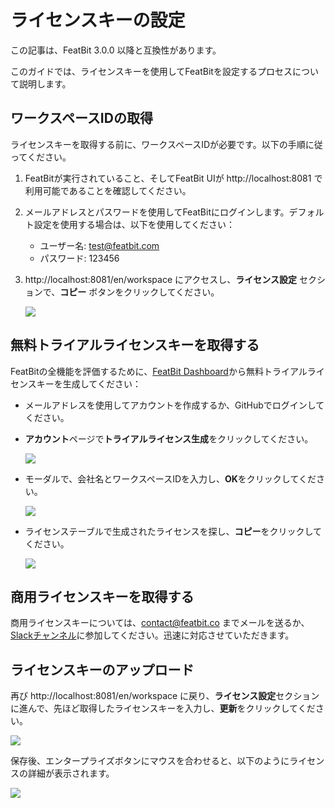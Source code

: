 
# ライセンスキーの設定

<Callout type="info">この記事は、FeatBit 3.0.0 以降と互換性があります。</Callout>

このガイドでは、ライセンスキーを使用してFeatBitを設定するプロセスについて説明します。

## ワークスペースIDの取得

ライセンスキーを取得する前に、ワークスペースIDが必要です。以下の手順に従ってください。

1. FeatBitが実行されていること、そしてFeatBit UIが http://localhost:8081 で利用可能であることを確認してください。
2. メールアドレスとパスワードを使用してFeatBitにログインします。デフォルト設定を使用する場合は、以下を使用してください：
   - ユーザー名: test@featbit.com
   - パスワード: 123456
  
3. http://localhost:8081/en/workspace にアクセスし、**ライセンス設定** セクションで、**コピー** ボタンをクリックしてください。
   
   ![](./assets/workspaceid.png)

## 無料トライアルライセンスキーを取得する

FeatBitの全機能を評価するために、[FeatBit Dashboard](https://dashboard.featbit.co/account)から無料トライアルライセンスキーを生成してください：

- メールアドレスを使用してアカウントを作成するか、GitHubでログインしてください。
- **アカウント**ページで**トライアルライセンス生成**をクリックしてください。

  ![](./assets/request-trial-license1.png)
- モーダルで、会社名とワークスペースIDを入力し、**OK**をクリックしてください。

  ![](./assets/request-trial-license2.png)
- ライセンステーブルで生成されたライセンスを探し、**コピー**をクリックしてください。

  ![](./assets/request-trial-license3.png)

## 商用ライセンスキーを取得する

商用ライセンスキーについては、[contact@featbit.co](mailto:contact@featbit.co) までメールを送るか、[Slackチャンネル](https://join.slack.com/t/featbit/shared_invite/zt-1ew5e2vbb-x6Apan1xZOaYMnFzqZkGNQ)に参加してください。迅速に対応させていただきます。
## ライセンスキーのアップロード

再び http://localhost:8081/en/workspace に戻り、**ライセンス設定**セクションに進んで、先ほど取得したライセンスキーを入力し、**更新**をクリックしてください。

![](./assets/save_license_key.png)

保存後、エンタープライズボタンにマウスを合わせると、以下のようにライセンスの詳細が表示されます。

![](./assets/check-license.png)